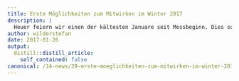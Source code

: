 ```yaml
---
title: Erste Möglichkeiten zum Mitwirken im Winter 2017
description: |
  Heuer feiern wir einen der kältesten Januare seit Messbeginn. Dies sorgt einerseits für kalte Ohren, aber auch für beste Verhältnisse zur bodenschonenden Holzerei. Und auch das weisse Winterfell des Hermelins kann seine volle  Wirkung entfalten.  Wir vom Projekt Wiesel & Co am Zimmerberg erfreuen uns ob dem anfallenden Astmaterial und errichten an ausgewählten Standorten Asthaufen, so dass die Kleinraubtiere schützende Orte zum Versteck und zur Jungenaufzucht finden. Die ersten beiden Aktionstage finden an den Samstagen vom 4. und 11. Februar statt.  Wir freuen uns über ihr Mitwirken bei der Aufwertung dieser Naturräume! Einladung Aktionstag Ausee Samstag 4. Februar Einladung Aktionstag Im Moos (Schönenberg) Samstag 11. Februar
author: wilderstefan
date: 2017-01-26
output:
  distill::distill_article:
    self_contained: false
canonical: /14-news/29-erste-moeglichkeiten-zum-mitwirken-im-winter-2017
---
```





<!--http://wieselundco.ch/14-news/29-erste-moeglichkeiten-zum-mitwirken-im-winter-2017-->
